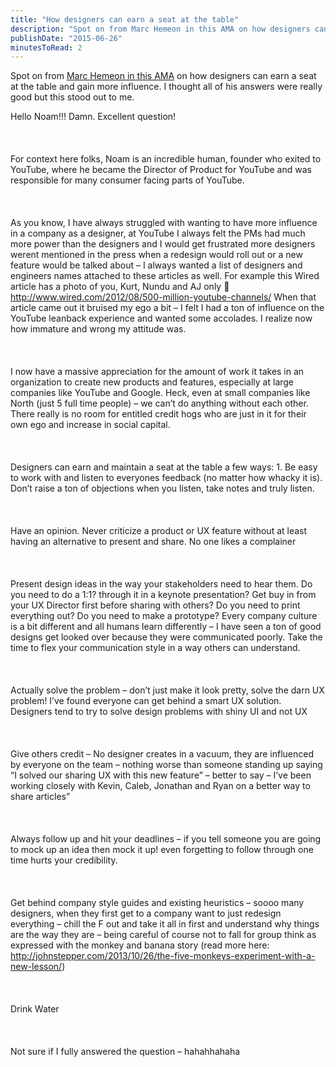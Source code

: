 ```yaml
---
title: "How designers can earn a seat at the table"
description: "Spot on from Marc Hemeon in this AMA on how designers can earn a seat at the table and gain more influence. I thought all of his answers were really good but this stood out to me.\n\n\n\n\n\nHello Noam!!! Damn. Excellent question!\n\n\n\n\n\nFor context here folks, Noam is an incredible human, founder who exited to YouTube, where he became the Director of Product for YouTube and was responsible for many consumer facing parts of YouTube.\n\n\n\n\n\nAs you know, I have always struggled with wanting to have more inf"
publishDate: "2015-06-26"
minutesToRead: 2
---
```


<p>Spot on from <a href="https://www.designernews.co/stories/51481-ama-marc-hemeon-cofounder-north-designer-at-hodinkee--?ref=antonsten.com" target="_blank">Marc Hemeon in this AMA</a> on how designers can earn a seat at the table and gain more influence. I thought all of his answers were really good but this stood out to me.</p>

<div class="blockquote">
<div><p>Hello Noam!!! Damn. Excellent question!<br />
<br /><br /><br />
For context here folks, Noam is an incredible human, founder who exited to YouTube, where he became the Director of Product for YouTube and was responsible for many consumer facing parts of YouTube.<br />
<br /><br /><br />
As you know, I have always struggled with wanting to have more influence in a company as a designer, at YouTube I always felt the PMs had much more power than the designers and I would get frustrated more designers werent mentioned in the press when a redesign would roll out or a new feature would be talked about – I always wanted a list of designers and engineers names attached to these articles as well. For example this Wired article has a photo of you, Kurt, Nundu and AJ only 🙁 <a href="http://www.wired.com/2012/08/500-million-youtube-channels/?ref=antonsten.com">http://www.wired.com/2012/08/500-million-youtube-channels/</a> When that article came out it bruised my ego a bit – I felt I had a ton of influence on the YouTube leanback experience and wanted some accolades. I realize now how immature and wrong my attitude was.<br />
<br /><br /><br />
I now have a massive appreciation for the amount of work it takes in an organization to create new products and features, especially at large companies like YouTube and Google. Heck, even at small companies like North (just 5 full time people) – we can’t do anything without each other. There really is no room for entitled credit hogs who are just in it for their own ego and increase in social capital.<br />
<br /><br /><br />
Designers can earn and maintain a seat at the table a few ways: 1. Be easy to work with and listen to everyones feedback (no matter how whacky it is). Don’t raise a ton of objections when you listen, take notes and truly listen.<br />
<br /><br /><br />
Have an opinion. Never criticize a product or UX feature without at least having an alternative to present and share. No one likes a complainer<br />
<br /><br /><br />
Present design ideas in the way your stakeholders need to hear them. Do you need to do a 1:1? through it in a keynote presentation? Get buy in from your UX Director first before sharing with others? Do you need to print everything out? Do you need to make a prototype? Every company culture is a bit different and all humans learn differently – I have seen a ton of good designs get looked over because they were communicated poorly. Take the time to flex your communication style in a way others can understand.<br />
<br /><br /><br />
Actually solve the problem – don’t just make it look pretty, solve the darn UX problem! I’ve found everyone can get behind a smart UX solution. Designers tend to try to solve design problems with shiny UI and not UX<br />
<br /><br /><br />
Give others credit – No designer creates in a vacuum, they are influenced by everyone on the team – nothing worse than someone standing up saying “I solved our sharing UX with this new feature” – better to say – I’ve been working closely with Kevin, Caleb, Jonathan and Ryan on a better way to share articles”<br />
<br /><br /><br />
Always follow up and hit your deadlines – if you tell someone you are going to mock up an idea then mock it up! even forgetting to follow through one time hurts your credibility.<br />
<br /><br /><br />
Get behind company style guides and existing heuristics – soooo many designers, when they first get to a company want to just redesign everything – chill the F out and take it all in first and understand why things are the way they are – being careful of course not to fall for group think as expressed with the monkey and banana story (read more here: <a href="http://johnstepper.com/2013/10/26/the-five-monkeys-experiment-with-a-new-lesson/?ref=antonsten.com">http://johnstepper.com/2013/10/26/the-five-monkeys-experiment-with-a-new-lesson/</a>)<br />
<br /><br /><br />
Drink Water<br />
<br /><br /><br />
Not sure if I fully answered the question – hahahhahaha</p></div>
</div>